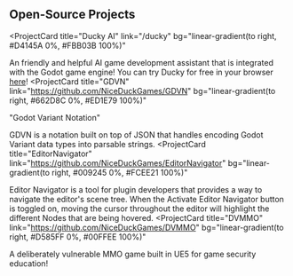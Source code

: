 ## Open-Source Projects

<ProjectCard
  title="Ducky AI"
  link="/ducky"
  bg="linear-gradient(to right, #D4145A 0%, #FBB03B 100%)"
>
  An friendly and helpful AI game development assistant that is integrated with the Godot game engine!
  You can try Ducky for free in your browser [here](/)!
</ProjectCard>
<ProjectCard
  title="GDVN"
  link="https://github.com/NiceDuckGames/GDVN"
  bg="linear-gradient(to right, #662D8C 0%, #ED1E79 100%)"
>
  "Godot Variant Notation"

  GDVN is a notation built on top of JSON that handles encoding Godot Variant data types into parsable strings.
</ProjectCard>
<ProjectCard
  title="EditorNavigator"
  link="https://github.com/NiceDuckGames/EditorNavigator"
  bg="linear-gradient(to right, #009245 0%, #FCEE21 100%)"
>
  Editor Navigator is a tool for plugin developers that provides a way to navigate the editor's scene tree. When the Activate Editor Navigator button is toggled on, moving the cursor throughout the editor will highlight the different Nodes that are being hovered.
</ProjectCard>
<ProjectCard
  title="DVMMO"
  link="https://github.com/NiceDuckGames/DVMMO"
  bg="linear-gradient(to right, #D585FF 0%, #00FFEE 100%)"
>
 A deliberately vulnerable MMO game built in UE5 for game security education!
</ProjectCard>
